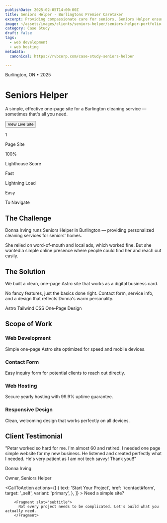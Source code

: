 ```yaml
---
publishDate: 2025-02-05T14:00:00Z
title: Seniors Helper - Burlingtons Premier Caretaker
excerpt: Providing compassionate care for seniors, Seniors Helper ensures clean, safe, and comfortable living spaces.
image: ~/assets/images/clients/seniors-helper/seniors-helper-portfolio-main.png
category: Case Study
draft: false
tags:
  - web development
  - web hosting
metadata:
  canonical: https://rvbcorp.com/case-study-seniors-helper

---
```



<div class="max-w-4xl mx-auto">

<div class="grid md:grid-cols-2 gap-16 items-center mb-20">
  <div>
    <p class="text-muted text-sm uppercase tracking-wider mb-4">Burlington, ON • 2025</p>
    <h1 class="text-5xl md:text-6xl font-bold mb-6 leading-tight">Seniors Helper</h1>
    <p class="text-xl text-muted mb-8 leading-relaxed">A simple, effective one-page site for a Burlington cleaning service — sometimes that's all you need.</p>
    <Button class="btn-service" href="https://seniorshelper.ca" target="_blank">
      View Live Site
    </Button>
  </div>
  <div>
    <div class="backdrop-blur border border-[rgb(198,134,255)]/30 rounded-2xl p-8">
      <div class="grid grid-cols-2 gap-6">
        <div>
          <p class="text-3xl font-bold text-primary mb-1">1</p>
          <p class="text-sm text-muted">Page Site</p>
        </div>
        <div>
          <p class="text-3xl font-bold text-primary mb-1">100%</p>
          <p class="text-sm text-muted">Lighthouse Score</p>
        </div>
        <div>
          <p class="text-3xl font-bold text-primary mb-1">Fast</p>
          <p class="text-sm text-muted">Lightning Load</p>
        </div>
        <div>
          <p class="text-3xl font-bold text-primary mb-1">Easy</p>
          <p class="text-sm text-muted">To Navigate</p>
        </div>
      </div>
    </div>
  </div>
</div>

<div class="w-full h-px bg-gradient-to-r from-transparent via-primary to-transparent opacity-50 my-20"></div>

<div class="mb-20">
  <h2 class="text-sm uppercase tracking-wider text-muted mb-4">The Challenge</h2>
  <p class="text-2xl leading-relaxed mb-6">
    Donna Irving runs Seniors Helper in Burlington — providing personalized cleaning services for seniors' homes.
  </p>
  <p class="text-lg text-muted leading-relaxed">
    She relied on word-of-mouth and local ads, which worked fine. But she wanted a simple online presence where people could find her and reach out easily.
  </p>
</div>

<div class="mb-20">
  <h2 class="text-sm uppercase tracking-wider text-muted mb-4">The Solution</h2>
  <p class="text-2xl leading-relaxed mb-6">
    We built a clean, one-page Astro site that works as a digital business card.
  </p>
  <p class="text-lg text-muted leading-relaxed mb-8">
    No fancy features, just the basics done right. Contact form, service info, and a design that reflects Donna's warm personality.
  </p>

  <div class="flex gap-3 flex-wrap">
    <span class="px-4 py-2 bg-white/5 backdrop-blur border border-white/10 rounded-lg text-sm">Astro</span>
    <span class="px-4 py-2 bg-white/5 backdrop-blur border border-white/10 rounded-lg text-sm">Tailwind CSS</span>
    <span class="px-4 py-2 bg-white/5 backdrop-blur border border-white/10 rounded-lg text-sm">One-Page Design</span>
  </div>
</div>

<div class="w-full h-px bg-gradient-to-r from-transparent via-primary to-transparent opacity-50 my-20"></div>

<div class="mb-20">
  <h2 class="text-sm uppercase tracking-wider text-muted mb-8">Scope of Work</h2>
  <div class="grid md:grid-cols-2 gap-6">
    <div class="border-l-2 border-[rgb(198,134,255)] pl-6">
      <h3 class="text-xl font-semibold mb-2">Web Development</h3>
      <p class="text-muted">Simple one-page Astro site optimized for speed and mobile devices.</p>
    </div>
    <div class="border-l-2 border-[rgb(198,134,255)] pl-6">
      <h3 class="text-xl font-semibold mb-2">Contact Form</h3>
      <p class="text-muted">Easy inquiry form for potential clients to reach out directly.</p>
    </div>
    <div class="border-l-2 border-[rgb(198,134,255)] pl-6">
      <h3 class="text-xl font-semibold mb-2">Web Hosting</h3>
      <p class="text-muted">Secure yearly hosting with 99.9% uptime guarantee.</p>
    </div>
    <div class="border-l-2 border-[rgb(198,134,255)] pl-6">
      <h3 class="text-xl font-semibold mb-2">Responsive Design</h3>
      <p class="text-muted">Clean, welcoming design that works perfectly on all devices.</p>
    </div>
  </div>
</div>

<div class="w-full h-px bg-gradient-to-r from-transparent via-primary to-transparent opacity-50 my-20"></div>

<div class="mb-20">
  <h2 class="text-sm uppercase tracking-wider text-muted mb-8">Client Testimonial</h2>
  <div class="bg-black/40 backdrop-blur border border-[rgb(198,134,255)]/30 rounded-2xl p-10">
    <p class="text-2xl leading-relaxed mb-8 italic">
      "Petar worked so hard for me. I'm almost 60 and retired. I needed one page simple website for my new business. He listened and created perfectly what I needed. He's very patient as I am not tech savvy! Thank you!!"
    </p>
    <div>
      <p class="font-bold text-lg">Donna Irving</p>
      <p class="text-muted">Owner, Seniors Helper</p>
    </div>
  </div>
</div>

</div>

<CallToAction
    actions={[
        {
            text: 'Start Your Project',
            href: '/contact#form',
            target: '_self',
            variant: 'primary',
        },
        ]}
    >
        <Fragment slot="title">
          Need a simple site?
        </Fragment>

        <Fragment slot="subtitle">
          Not every project needs to be complicated. Let's build what you actually need.
        </Fragment>

  </CallToAction>
